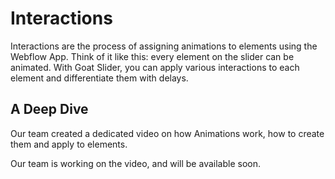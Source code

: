 
# Interactions

Interactions are the process of assigning animations to elements using the Webflow App. Think of it like this: every element on the slider can be animated. With Goat Slider, you can apply various interactions to each element and differentiate them with delays.

## A Deep Dive

Our team created a dedicated video on how Animations work, how to create them and apply to elements.

<YouTubeEmbed url="https://www.youtube.com/embed/sWRUzxINCoA?si=h-Cr9oGrFP317PQH" title="" />

<Callout type='info'>
    Our team is working on the video, and will be available soon.
</Callout>